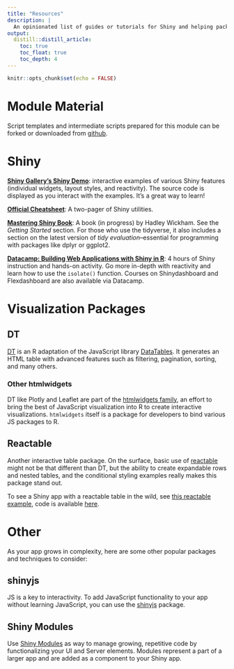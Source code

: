 ```yaml
---
title: "Resources"
description: |
  An opinionated list of guides or tutorials for Shiny and helping packages
output: 
  distill::distill_article:
    toc: true
    toc_float: true
    toc_depth: 4
---
```


```r
knitr::opts_chunk$set(echo = FALSE)
```

# Module Material

Script templates and intermediate scripts prepared for this module can be forked or downloaded from [github](https://github.com/psrc/intro-shiny). 

# Shiny

**[Shiny Gallery's Shiny Demo](https://shiny.rstudio.com/gallery/#demos)**: interactive examples of various Shiny features (individual widgets, layout styles, and reactivity). The source code is displayed as you interact with the examples. It's a great way to learn! 

**[Official Cheatsheet](https://github.com/rstudio/cheatsheets/blob/master/shiny.pdf)**: A two-pager of Shiny utilities. 

**[Mastering Shiny Book](https://mastering-shiny.org/index.html)**: A book (in progress) by Hadley Wickham. See the *Getting Started* section. For those who use the tidyverse, it also includes a section on the latest version of *tidy evaluation*--essential for programming with packages like dplyr or ggplot2.

**[Datacamp: Building Web Applications with Shiny in R](https://learn.datacamp.com/courses/building-web-applications-with-shiny-in-r)**: 4 hours of Shiny instruction and hands-on activity. Go more in-depth with reactivity and learn how to use the `isolate()` function. Courses on Shinydashboard and Flexdashboard are also available via Datacamp.


# Visualization Packages

## DT

[DT](https://rstudio.github.io/DT/) is an R adaptation of the JavaScript library [DataTables](https://datatables.net/). It generates an HTML table with advanced features such as filtering, pagination, sorting, and many others.

### Other htmlwidgets

DT like Plotly and Leaflet are part of the [htmlwidgets family](https://www.htmlwidgets.org/showcase_leaflet.html), an effort to bring the best of JavaScript visualization into R to create interactive visualizations. `htmlwidgets` itself is a package for developers to bind various JS packages to R.

## Reactable

Another interactive table package. On the surface, basic use of [reactable](https://glin.github.io/reactable/) might not be that different than DT, but the ability to create expandable rows and nested tables, and the conditional styling examples really makes this package stand out.

To see a Shiny app with a reactable table in the wild, see [this reactable example](https://christy-lam.shinyapps.io/ofm-wa-estimates/), code is available [here](https://github.com/cyyllam/ofm-wa-estimates).

# Other

As your app grows in complexity, here are some other popular packages and techniques to consider:

## shinyjs

JS is a key to interactivity. To add JavaScript functionality to your app without learning JavaScript, you can use the [shinyjs](https://deanattali.com/shinyjs/) package. 

## Shiny Modules

Use [Shiny Modules](https://www.rstudio.com/resources/shiny-dev-con/modules/?_ga=2.62496684.187125943.1620752873-2023337461.1608142979) as way to manage growing, repetitive code by functionalizing your UI and Server elements. Modules represent a part of a larger app and are added as a component to your Shiny app. 

